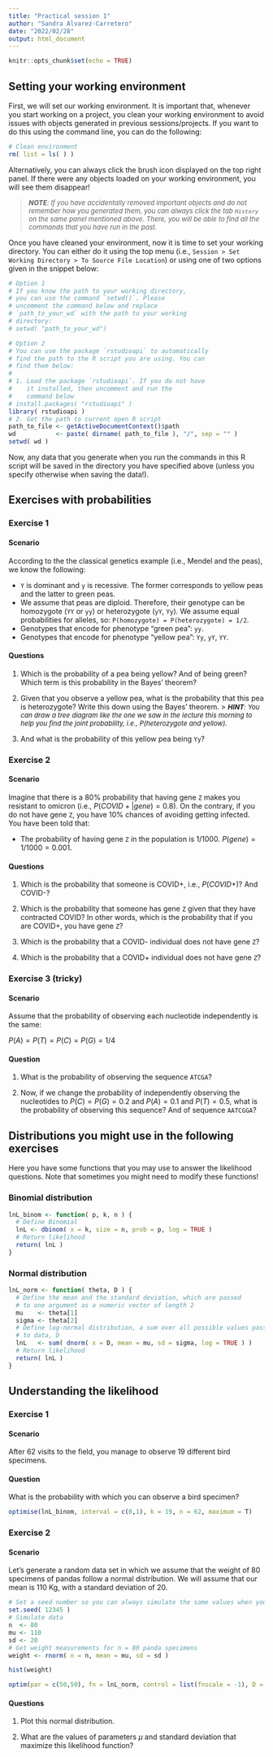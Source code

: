```yaml
---
title: "Practical session 1"
author: "Sandra Alvarez-Carretero"
date: "2022/02/28"
output: html_document
---
```


```r
knitr::opts_chunk$set(echo = TRUE)
```

## Setting your working environment

First, we will set our working environment. It is important that, whenever you start working on a project, you clean your working environment to avoid issues with objects generated in previous sessions/projects. If you want to do this using the command line, you can do the following:

```r
# Clean environment 
rm( list = ls( ) )
```

Alternatively, you can always click the brush icon displayed on the top right panel. If there were any objects loaded on your working environment, you will see them disappear! 

>
<font size="2">
 _**NOTE**: If you have accidentally removed important objects and do not remember how you generated them, you can always click the tab `History` on the same panel mentioned above. There, you will be able to find all the commands that you have run in the past._
</font> 

Once you have cleaned your environment, now it is time to set your working directory. You can either do it using the top menu (i.e., `Session > Set Working Directory > To Source File Location`) or using one of two options given in the snippet below:

```r
# Option 1
# If you know the path to your working directory, 
# you can use the command `setwd()`. Please 
# uncomment the command below and replace 
# `path_to_your_wd` with the path to your working 
# directory: 
# setwd( "path_to_your_wd")

# Option 2
# You can use the package `rstudioapi` to automatically 
# find the path to the R script you are using. You can
# find them below:
#
# 1. Load the package `rstudioapi`. If you do not have 
#    it installed, then uncomment and run the
#    command below
# install.packages( "rstudioapi" )
library( rstudioapi ) 
# 2. Get the path to current open R script
path_to_file <- getActiveDocumentContext()$path
wd           <- paste( dirname( path_to_file ), "/", sep = "" )
setwd( wd )
```

Now, any data that you generate when you run the commands in this R script will be saved in the directory you have specified above (unless you specify otherwise when saving the data!). 

## Exercises with probabilities

### Exercise 1

#### Scenario   

According to the the classical genetics example (i.e., Mendel and the peas), we know the following:   

- $\mathtt{Y}$ is dominant and $\mathtt{y}$ is recessive. The former corresponds to yellow  peas and the latter to green peas.   
- We assume that peas are diploid. Therefore, their genotype can be homozygote ($\mathtt{YY}$ or $\mathtt{yy}$) or heterozygote ($\mathtt{yY}$, $\mathtt{Yy}$). We assume equal probabilities for alleles, so: `P(homozygote) = P(heterozygote) = 1/2`.   
- Genotypes that encode for phenotype "green pea": $\mathtt{yy}$.   
- Genotypes that encode for phenotype "yellow pea": $\mathtt{Yy}$, $\mathtt{yY}$, $\mathtt{YY}$.   

#### Questions   

1. Which is the probability of a pea being yellow? And of being green? Which term is this probability in the Bayes' theorem?
2. Given that you observe a yellow pea, what is the probability that this pea is heterozygote?
Write this down using the Bayes' theorem.
>
<font size="2">
 _**HINT**: You can draw a tree diagram like the one we saw in the lecture this morning to help you find the joint probability, i.e., $P(heterozygote\ and\ yellow)$._
</font> 

3. And what is the probability of this yellow pea being $\mathtt{Yy}$?   

### Exercise 2

#### Scenario 
Imagine that there is a 80% probability that having gene `Z` makes you resistant to omicron (i.e., $P(COVID+|gene)=0.8$). On the contrary, if you do not have gene `Z`, you have 10% chances of avoiding getting infected. You have been told that:   

- The probability of having gene `Z` in the population is 1/1000. $P(gene)= 1/1000=0.001$.   

#### Questions

1. Which is the probability that someone is COVID+, i.e., $P(COVID+)$? And COVID-?   

2. Which is the probability that someone has gene `Z` given that they have contracted COVID? In other words, which is the probability that if you are COVID+, you have gene `Z`?   

3. Which is the probability that a COVID- individual does not have gene `Z`?   

4. Which is the probability that a COVID+ individual does not have gene `Z`?   


### Exercise 3 (tricky)

#### Scenario
Assume that the probability of observing each nucleotide independently is the same:

$P(A) = P(T) = P(C) = P(G) = 1/4$

#### Question

1. What is the probability of  observing  the sequence  `ATCGA`?   


2. Now, if we change the probability of independently observing the nucleotides to $P(C) = P(G) = 0.2$ and $P(A) = 0.1$ and $P(T) = 0.5$, what is the probability of observing this sequence? And of sequence `AATCGGA`?   

## Distributions you might use in the following exercises 

Here you have some functions that you may use to answer the likelihood questions. Note that sometimes you might need to modify these functions!

### Binomial distribution 
```r
lnL_binom <- function( p, k, n ) {
  # Define Binomial
  lnL <- dbinom( x = k, size = n, prob = p, log = TRUE )
  # Return likelihood 
  return( lnL )
}
```

### Normal distribution 

```r
lnL_norm <- function( theta, D ) {
  # Define the mean and the standard deviation, which are passed 
  # to one argument as a numeric vector of length 2
  mu    <- theta[1]
  sigma <- theta[2]
  # Define log-normal distribution, a sum over all possible values passed 
  # to data, D
  lnL   <- sum( dnorm( x = D, mean = mu, sd = sigma, log = TRUE ) )
  # Return likelihood 
  return( lnL )
}
```


## Understanding the likelihood

### Exercise 1

#### Scenario
After 62 visits to the field, you manage to observe 19 different bird specimens. 

#### Question
What is the probability with which you can observe a bird specimen?   

```r
optimise(lnL_binom, interval = c(0,1), k = 19, n = 62, maximum = T)
```

### Exercise 2

#### Scenario
Let's generate a random data set in which we assume that the weight of 80 specimens of pandas follow a normal distribution. We will assume that our mean is 110 Kg, with a standard deviation of 20. 

```r
# Set a seed number so you can always simulate the same values when you run this code
set.seed( 12345 )
# Simulate data 
n  <- 80
mu <- 110
sd <- 20
# Get weight measurements for n = 80 panda specimens
weight <- rnorm( n = n, mean = mu, sd = sd )

hist(weight)

optim(par = c(50,50), fn = lnL_norm, control = list(fnscale = -1), D = weight)
```

#### Questions
1. Plot this normal distribution.   

2. What are the values of parameters $\mu$ and standard deviation that maximize this likelihood function?   
